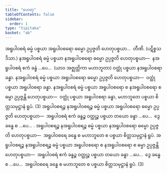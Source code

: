 ```yaml
---
title: "ဟေတု"
tableOfContents: false
sidebar:
  order: 1
type: "tipitaka"
basket: "ab"
---
```



<DynamicBreadcrumb />

<Division number="273">

<Paragraph number="4665">
အရူပါဝစရံ ဓမ္မံ ပစ္စယာ အရူပါဝစရော ဓမ္မော ဥပ္ပဇ္ဇတိ ဟေတုပစ္စယာ…  တီဏိ. (ပဋိစ္စသဒိသာ.)
</Paragraph>

<Paragraph number="4666">
နအရူပါဝစရံ ဓမ္မံ ပစ္စယာ နအရူပါဝစရော ဓမ္မော ဥပ္ပဇ္ဇတိ ဟေတုပစ္စယာ—  နအရူပါဝစရံ ဧကံ ခန္ဓံ …ပေ…  (ယာဝ အဇ္ဈတ္တိကာ မဟာဘူတာ) ဝတ္ထုံ ပစ္စယာ နအရူပါဝစရာ ခန္ဓာ. နအရူပါဝစရံ ဓမ္မံ ပစ္စယာ အရူပါဝစရော ဓမ္မော ဥပ္ပဇ္ဇတိ ဟေတုပစ္စယာ—  ဝတ္ထုံ ပစ္စယာ အရူပါဝစရာ ခန္ဓာ. နအရူပါဝစရံ ဓမ္မံ ပစ္စယာ အရူပါဝစရော စ နအရူပါဝစရော စ ဓမ္မာ ဥပ္ပဇ္ဇန္တိ ဟေတုပစ္စယာ—  ဝတ္ထုံ ပစ္စယာ အရူပါဝစရာ ခန္ဓာ, မဟာဘူတေ ပစ္စယာ စိတ္တသမုဋ္ဌာနံ ရူပံ. (3)
</Paragraph>

</Division>
<Division number="274">

<Paragraph number="4667">
အရူပါဝစရဉ္စ နအရူပါဝစရဉ္စ ဓမ္မံ ပစ္စယာ အရူပါဝစရော ဓမ္မော ဥပ္ပဇ္ဇတိ ဟေတုပစ္စယာ—  အရူပါဝစရံ ဧကံ ခန္ဓဉ္စ ဝတ္ထုဉ္စ ပစ္စယာ တယော ခန္ဓာ …ပေ…  ဒွေ ခန္ဓေ စ …ပေ… . အရူပါဝစရဉ္စ နအရူပါဝစရဉ္စ ဓမ္မံ ပစ္စယာ နအရူပါဝစရော ဓမ္မော ဥပ္ပဇ္ဇတိ ဟေတုပစ္စယာ—  အရူပါဝစရေ ခန္ဓေ စ မဟာဘူတေ စ ပစ္စယာ စိတ္တသမုဋ္ဌာနံ ရူပံ. အရူပါဝစရဉ္စ နအရူပါဝစရဉ္စ ဓမ္မံ ပစ္စယာ အရူပါဝစရော စ နအရူပါဝစရော စ ဓမ္မာ ဥပ္ပဇ္ဇန္တိ ဟေတုပစ္စယာ—  အရူပါဝစရံ ဧကံ ခန္ဓဉ္စ ဝတ္ထုဉ္စ ပစ္စယာ တယော ခန္ဓာ …ပေ…  ဒွေ ခန္ဓေ စ …ပေ…  အရူပါဝစရေ ခန္ဓေ စ မဟာဘူတေ စ ပစ္စယာ စိတ္တသမုဋ္ဌာနံ ရူပံ. (3)
</Paragraph>
</Division>